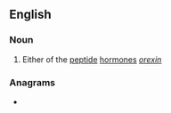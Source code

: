 ==English==

===Noun===
{{en-noun}}

# {{lb|en|protein|hormone}} Either of the [[peptide]] [[hormone]]s ''[[orexin]]''

===Anagrams===
* {{anagrams|en|hypertonic}}
